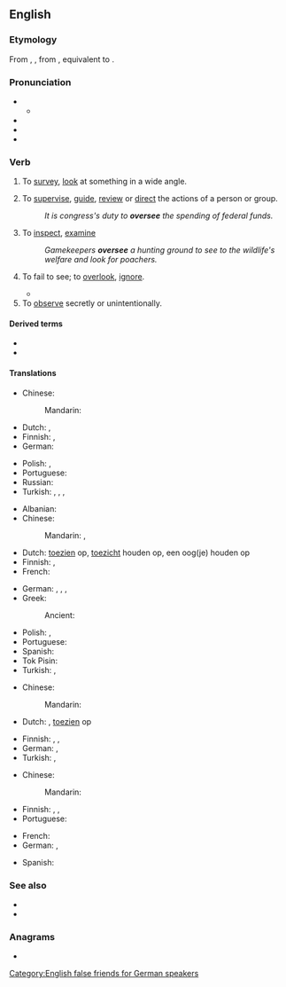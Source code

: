 ==English==

===Etymology===
From {{inh|en|enm|overseen}}, {{m|enm|ouverseen}}, from {{inh|en|ang|ofersēon|t=to observe, oversee; to overlook, neglect}}, equivalent to {{af|en|over-|see}}.

===Pronunciation===
* {{IPA|en|/əʊvə(ɹ)siː/}}
** {{audio|en|LL-Q1860 (eng)-Vealhurl-oversee.wav|Audio (UK)}}
* {{hyphenation|en|over|see}}
* {{rhymes|en|iː}}
* {{homophones|en|oversea}}

===Verb===
{{en-verb|oversees|overseeing|oversaw|overseen}} {{tlb|en|transitive}}

# {{lb|en|literally}} To [[survey]], [[look]] at something in a wide angle.
# {{lb|en|figuratively}} To [[supervise]], [[guide]], [[review]] or [[direct]] the actions of a person or group.
#: {{synonyms|en|superintend}}
#: ''It is congress's duty to '''oversee''' the spending of federal funds.''
# To [[inspect]], [[examine]]
#: ''Gamekeepers '''oversee''' a hunting ground to see to the wildlife's welfare and look for poachers.''
# {{lb|en|obsolete}} To fail to see; to [[overlook]], [[ignore]].
#* {{RQ:Spenser Faerie Queene|book=II|canto=IX|passage=Thereat the Elfe did blush in priuitee, / And turnd his face away; but she the same / Dissembled faire, and faynd to '''ouersee'''.}}
# To [[observe]] secretly or unintentionally.

====Derived terms====
* {{l|en|overseer}}
* {{l|en|oversight}}

====Translations====
{{trans-top|to survey, look at something in a wide angle}}
* Chinese:
*: Mandarin: {{t+|cmn|调查}}
* Dutch: {{t+|nl|overzien}}, {{t|nl|overschouwen}}
* Finnish: {{t+|fi|katsoa}}, {{t+|fi|valvoa}}
* German: {{t+|de|überblicken}}
{{trans-mid}}
* Polish: {{t+|pl|przeglądać|impf}}, {{t+|pl|przejrzeć|pf}}
* Portuguese: {{t+|pt|sondar}}
* Russian: {{t+|ru|обозревать}}
* Turkish: {{t+|tr|bakmak}}, {{t+|tr|gözetmek}}, {{t+|tr|izlemek}}, {{t|tr|gözetim altında tutmak}}
{{trans-bottom}}

{{trans-top|to supervise, guide, review or direct the actions of a person or group}}
* Albanian: {{t+|sq|mbikëqyr}}
* Chinese:
*: Mandarin: {{t+|cmn|監督|sc=Hani}}, {{t+|cmn|指导}}
* Dutch: [[toezien]] op, [[toezicht]] houden op, een oog(je) houden op
* Finnish: {{t+|fi|valvoa}}, {{t+|fi|johtaa}}
* French: {{t+|fr|superviser}}
{{trans-mid}}
* German: {{t+|de|beaufsichtigen}}, {{t+|de|überwachen}}, {{t+|de|leiten}}, {{t+|de|managen}}
* Greek:
*: Ancient: {{t|grc|ἐφοράω}}
* Polish: {{t+|pl|nadzorować|impf}}, {{t+|pl|doglądać|impf}}
* Portuguese: {{t+|pt|supervisionar}}
* Spanish: {{t+|es|supervisar}}
* Tok Pisin: {{t|tpi|bosim}}
* Turkish: {{t+|tr|idare etmek}}, {{t+|tr|yönetmek}}
{{trans-bottom}}

{{trans-top|to inspect, examine}}
* Chinese:
*: Mandarin: {{t+|cmn|检查}}
* Dutch: {{t+|nl|bekijken}}, [[toezien]] op
{{trans-mid}}
* Finnish: {{t+|fi|tarkastella}}, {{t+|fi|katsoa}}, {{t+|fi|tutkia}}
* German: {{t+|de|beaufsichtigen}}, {{t+|de|überwachen}}
* Turkish: {{t+|tr|denetlemek}}, {{t+|tr|kontrol etmek}}
{{trans-bottom}}

{{trans-top|to see secretly or unintentionally}}
* Chinese:
*: Mandarin: {{t+|cmn|监督}}
{{trans-mid}}
* Finnish: {{t+|fi|nähdä}}, {{t+|fi|tarkkailla}}, {{t+|fi|kytätä}}
* Portuguese: {{t+|pt|vigiar}}
{{trans-bottom}}

{{checktrans-top}}
* French: {{t+check|fr|superviser}}
* German: {{t+check|de|überblicken}}, {{t+check|de|beaufsichtigen}}
{{trans-mid}}
* Spanish: {{t+check|es|supervisar}}
{{trans-bottom}}

===See also===
* {{l|en|overlook}}
* {{l|en|overwatch}}

===Anagrams===
* {{anagrams|en|a=eeeorsv|see over}}

[[Category:English false friends for German speakers]]
